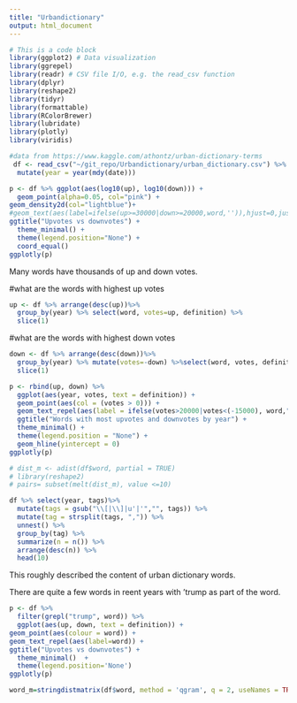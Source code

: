 ```yaml
---
title: "Urbandictionary"
output: html_document
---
```



```r
# This is a code block
library(ggplot2) # Data visualization
library(ggrepel)
library(readr) # CSV file I/O, e.g. the read_csv function
library(dplyr)
library(reshape2)
library(tidyr)
library(formattable)
library(RColorBrewer)
library(lubridate)
library(plotly)
library(viridis)

```

```r
#data from https://www.kaggle.com/athontz/urban-dictionary-terms
 df <- read_csv("~/git_repo/Urbandictionary/urban_dictionary.csv") %>%
  mutate(year = year(mdy(date)))

```
```r
p <- df %>% ggplot(aes(log10(up), log10(down))) + 
  geom_point(alpha=0.05, col="pink") + 
geom_density2d(col="lightblue")+
#geom_text(aes(label=ifelse(up>=30000|down>=20000,word,'')),hjust=0,just=0)
ggtitle("Upvotes vs downvotes") + 
  theme_minimal() + 
  theme(legend.position="None") + 
  coord_equal() 
ggplotly(p)
```

Many words have thousands of up and down votes.

#what are the words with highest up votes
```r
up <- df %>% arrange(desc(up))%>%
  group_by(year) %>% select(word, votes=up, definition) %>% 
  slice(1)
```
#what are the words with highest down votes
```r
down <- df %>% arrange(desc(down))%>%
  group_by(year) %>% mutate(votes=-down) %>%select(word, votes, definition) %>% 
  slice(1)
```
```r
p <- rbind(up, down) %>%
  ggplot(aes(year, votes, text = definition)) + 
  geom_point(aes(col = (votes > 0))) +
  geom_text_repel(aes(label = ifelse(votes>20000|votes<(-15000), word,""))) +
  ggtitle("Words with most upvotes and downvotes by year") +
  theme_minimal() +
  theme(legend.position = "None") + 
  geom_hline(yintercept = 0)
ggplotly(p)
```


```r
# dist_m <- adist(df$word, partial = TRUE)
# library(reshape2)
# pairs= subset(melt(dist_m), value <=10)
```

```r
df %>% select(year, tags)%>%
  mutate(tags = gsub("\\[|\\]|u'|'","", tags)) %>%
  mutate(tag = strsplit(tags, ",")) %>% 
  unnest() %>%
  group_by(tag) %>%
  summarize(n = n()) %>%
  arrange(desc(n)) %>%
  head(10)
```
This roughly described the content of urban dictionary words.

There are quite a few words in reent years with 'trump as part of the word. 
```r
p <- df %>% 
  filter(grepl("trump", word)) %>% 
  ggplot(aes(up, down, text = definition)) + 
geom_point(aes(colour = word)) + 
geom_text_repel(aes(label=word)) +
ggtitle("Upvotes vs downvotes") + 
  theme_minimal()  + 
  theme(legend.position='None') 
ggplotly(p)
```

```r
word_m=stringdistmatrix(df$word, method = 'qgram', q = 2, useNames = TRUE)

```

